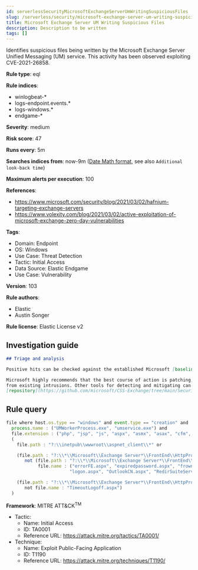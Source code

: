 ```yaml
---
id: serverlessSecurityMicrosoftExchangeServerUmWritingSuspiciousFiles
slug: /serverless/security/microsoft-exchange-server-um-writing-suspicious-files
title: Microsoft Exchange Server UM Writing Suspicious Files
description: Description to be written
tags: []
---
```


<div id="microsoft-exchange-server-um-writing-suspicious-files"></div>

Identifies suspicious files being written by the Microsoft Exchange Server Unified Messaging (UM) service. This activity has been observed exploiting CVE-2021-26858.

**Rule type**: eql

**Rule indices**: 

* winlogbeat-*
* logs-endpoint.events.*
* logs-windows.*
* endgame-*

**Severity**: medium

**Risk score**: 47

**Runs every**: 5m

**Searches indices from**: now-9m ([Date Math format](((ref))/common-options.html#date-math), see also <DocLink id="serverlessSecurityRulesUiCreate" section="set-the-rules-schedule">`Additional look-back time`</DocLink>)

**Maximum alerts per execution**: 100

**References**: 

* https://www.microsoft.com/security/blog/2021/03/02/hafnium-targeting-exchange-servers
* https://www.volexity.com/blog/2021/03/02/active-exploitation-of-microsoft-exchange-zero-day-vulnerabilities

**Tags**: 

* Domain: Endpoint
* OS: Windows
* Use Case: Threat Detection
* Tactic: Initial Access
* Data Source: Elastic Endgame
* Use Case: Vulnerability

**Version**: 103

**Rule authors**: 

* Elastic
* Austin Songer

**Rule license**: Elastic License v2

## Investigation guide

```markdown
## Triage and analysis

Positive hits can be checked against the established Microsoft [baselines](https://github.com/microsoft/CSS-Exchange/tree/main/Security/Baselines).

Microsoft highly recommends that the best course of action is patching, but this may not protect already compromised systems
from existing intrusions. Other tools for detecting and mitigating can be found within their Exchange support
[repository](https://github.com/microsoft/CSS-Exchange/tree/main/Security)
```

## Rule query

```js
file where host.os.type == "windows" and event.type == "creation" and
  process.name : ("UMWorkerProcess.exe", "umservice.exe") and
  file.extension : ("php", "jsp", "js", "aspx", "asmx", "asax", "cfm", "shtml") and
  (
    file.path : "?:\\inetpub\\wwwroot\\aspnet_client\\*" or

    (file.path : "?:\\*\\Microsoft\\Exchange Server*\\FrontEnd\\HttpProxy\\owa\\auth\\*" and
       not (file.path : "?:\\*\\Microsoft\\Exchange Server*\\FrontEnd\\HttpProxy\\owa\\auth\\version\\*" or
            file.name : ("errorFE.aspx", "expiredpassword.aspx", "frowny.aspx", "GetIdToken.htm", "logoff.aspx",
                        "logon.aspx", "OutlookCN.aspx", "RedirSuiteServiceProxy.aspx", "signout.aspx"))) or

    (file.path : "?:\\*\\Microsoft\\Exchange Server*\\FrontEnd\\HttpProxy\\ecp\\auth\\*" and
       not file.name : "TimeoutLogoff.aspx")
  )

```

**Framework**: MITRE ATT&CK<sup>TM</sup>

* Tactic:
    * Name: Initial Access
    * ID: TA0001
    * Reference URL: https://attack.mitre.org/tactics/TA0001/
* Technique:
    * Name: Exploit Public-Facing Application
    * ID: T1190
    * Reference URL: https://attack.mitre.org/techniques/T1190/

